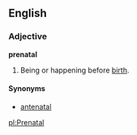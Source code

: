 ==English==
===Adjective===
'''prenatal'''

#Being or happening before [[birth]].

====Synonyms====
*[[antenatal]]

[[pl:Prenatal]]